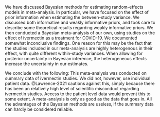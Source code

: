 \section{Discussion}

We have discussed Bayesian methods for estimating random-effects models in meta-analysis. In particular, we have focused on the effect of prior information when estimating the between-study variance. We discussed both informative and weakly informative priors, and took care to describe some theoretical results regarding weakly informative priors. We then conducted a Bayesian meta-analysis of our own, using studies on the effect of ivermectin as a treatment for COVID-19. We documented somewhat inconclusive findings. One reason for this may be the fact that the studies included in our meta-analysis are highly heterogenous in their effect, with quite different within-study variances. When allowing for posterior uncertainty in Bayesian inference, the heterogeneous effects increase the uncertainty in our estimates. 

We conclude with the following: This meta-analysis was conducted on summary data of ivermectin studies.  We did not, however, use individual patient data. @Lawrence-2021 cautions against this, simply because there has been an relatively high level of scientific misconduct regarding ivermectin studies. Access to the patient level data would prevent this to some extent. A meta-analysis is only as good as the data that goes in. All the advantages of the Bayesian methods are useless, if the summary data can hardly be considered reliable.
